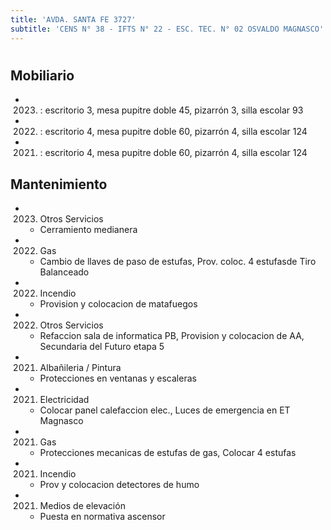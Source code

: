 ```yaml
---
title: 'AVDA. SANTA FE 3727'
subtitle: 'CENS N° 38 - IFTS N° 22 - ESC. TEC. N° 02 OSVALDO MAGNASCO'
---
```


#


## Mobiliario

*  (2023) : escritorio 3, mesa pupitre doble 45, pizarrón 3, silla escolar 93 

*  (2022) : escritorio 4, mesa pupitre doble 60, pizarrón 4, silla escolar 124 

*  (2021) : escritorio 4, mesa pupitre doble 60, pizarrón 4, silla escolar 124 





## Mantenimiento

*  (2023) Otros Servicios 
    + Cerramiento medianera

*  (2022) Gas 
    + Cambio de llaves de paso de estufas, Prov. coloc. 4 estufasde Tiro Balanceado

*  (2022) Incendio 
    + Provision y colocacion de matafuegos

*  (2022) Otros Servicios 
    + Refaccion sala de informatica PB, Provision y colocacion de AA, Secundaria del Futuro etapa 5

*  (2021) Albañileria / Pintura 
    + Protecciones en ventanas y escaleras

*  (2021) Electricidad 
    + Colocar panel calefaccion elec., Luces de emergencia en ET Magnasco

*  (2021) Gas 
    + Protecciones mecanicas de estufas de gas, Colocar 4 estufas

*  (2021) Incendio 
    + Prov y colocacion detectores de humo

*  (2021) Medios de elevación 
    + Puesta en normativa ascensor




